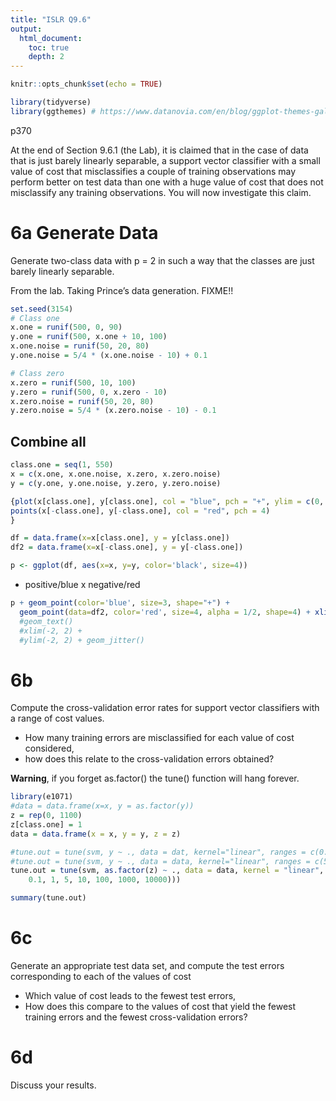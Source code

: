 ```yaml
---
title: "ISLR Q9.6"
output:
  html_document:
    toc: true
    depth: 2      
---
```


```r
knitr::opts_chunk$set(echo = TRUE)
```

```r
library(tidyverse)
library(ggthemes) # https://www.datanovia.com/en/blog/ggplot-themes-gallery/
```
p370

At the end of Section 9.6.1 (the Lab), it is claimed that in the case of data that is just barely linearly separable, a support vector classifier with a small value of cost that misclassifies a couple of training observations may perform better on test data than one with a huge value of cost that does not misclassify any training observations. You will now investigate this claim.


# 6a Generate Data

Generate two-class data with p = 2 in such a way that the classes are just barely linearly separable.

From the lab.  Taking Prince's data generation. FIXME!!
```r
set.seed(3154)
# Class one
x.one = runif(500, 0, 90)
y.one = runif(500, x.one + 10, 100)
x.one.noise = runif(50, 20, 80)
y.one.noise = 5/4 * (x.one.noise - 10) + 0.1

# Class zero
x.zero = runif(500, 10, 100)
y.zero = runif(500, 0, x.zero - 10)
x.zero.noise = runif(50, 20, 80)
y.zero.noise = 5/4 * (x.zero.noise - 10) - 0.1
```

## Combine all
```r
class.one = seq(1, 550)
x = c(x.one, x.one.noise, x.zero, x.zero.noise)
y = c(y.one, y.one.noise, y.zero, y.zero.noise)

{plot(x[class.one], y[class.one], col = "blue", pch = "+", ylim = c(0, 100))
points(x[-class.one], y[-class.one], col = "red", pch = 4)
}
```

```r
df = data.frame(x=x[class.one], y = y[class.one])
df2 = data.frame(x=x[-class.one], y = y[-class.one])

p <- ggplot(df, aes(x=x, y=y, color='black', size=4))
```

+ positive/blue
x negative/red

```r
p + geom_point(color='blue', size=3, shape="+") +
  geom_point(data=df2, color='red', size=4, alpha = 1/2, shape=4) + xlim(0, 100)
  #geom_text()
  #xlim(-2, 2) + 
  #ylim(-2, 2) + geom_jitter()
```

# 6b

Compute the cross-validation error rates for support vector classifiers with a range of cost values.

- How many training errors are misclassified for each value of cost considered, 
- how does this relate to the cross-validation errors obtained?

**Warning**, if you forget as.factor() the tune() function will hang forever.

```r
library(e1071)
#data = data.frame(x=x, y = as.factor(y))
z = rep(0, 1100)
z[class.one] = 1
data = data.frame(x = x, y = y, z = z)

#tune.out = tune(svm, y ~ ., data = dat, kernel="linear", ranges = c(0.1, 1, 5, 100))
#tune.out = tune(svm, y ~ ., data = data, kernel="linear", ranges = c(5))
tune.out = tune(svm, as.factor(z) ~ ., data = data, kernel = "linear", ranges = list(cost = c(0.01, 
    0.1, 1, 5, 10, 100, 1000, 10000)))

summary(tune.out)
```


# 6c

Generate an appropriate test data set, and compute the test errors corresponding to each of the values of cost 

- Which value of cost leads to the fewest test errors, 
- How does this compare to the values of cost that yield the fewest training errors and the fewest cross-validation errors?


# 6d

Discuss your results.

